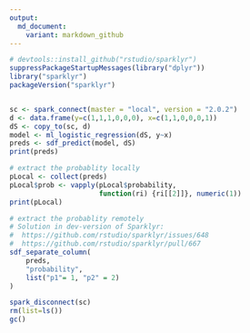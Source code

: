 ```yaml
---
output:
  md_document:
    variant: markdown_github
---
```


<!-- README.md is generated from README.Rmd. Please edit that file -->



```r
# devtools::install_github("rstudio/sparklyr")
suppressPackageStartupMessages(library("dplyr"))
library("sparklyr")
packageVersion("sparklyr")


sc <- spark_connect(master = "local", version = "2.0.2")
d <- data.frame(y=c(1,1,1,0,0,0), x=c(1,1,0,0,0,1))
dS <- copy_to(sc, d)
model <- ml_logistic_regression(dS, y~x)
preds <- sdf_predict(model, dS) 
print(preds)

# extract the probablity locally
pLocal <- collect(preds)
pLocal$prob <- vapply(pLocal$probability,
                      function(ri) {ri[[2]]}, numeric(1))
print(pLocal)

# extract the probablity remotely
# Solution in dev-version of Sparklyr:
#  https://github.com/rstudio/sparklyr/issues/648
#  https://github.com/rstudio/sparklyr/pull/667
sdf_separate_column(
    preds,
    "probability",
    list("p1"= 1, "p2" = 2)
)

spark_disconnect(sc)
rm(list=ls())
gc()
```
